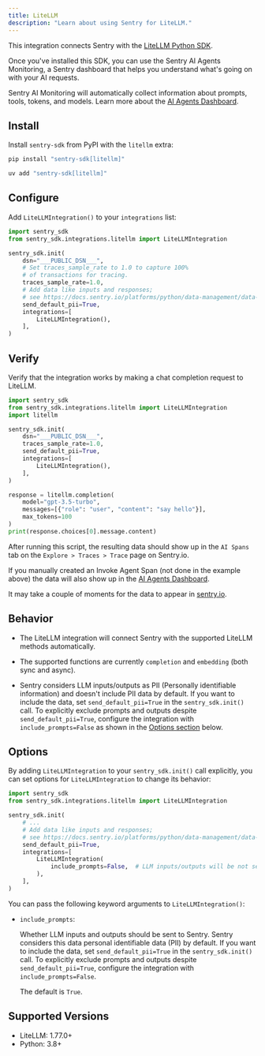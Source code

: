```yaml
---
title: LiteLLM
description: "Learn about using Sentry for LiteLLM."
---
```


This integration connects Sentry with the [LiteLLM Python SDK](https://github.com/BerriAI/litellm).

Once you've installed this SDK, you can use the Sentry AI Agents Monitoring, a Sentry dashboard that helps you understand what's going on with your AI requests.

Sentry AI Monitoring will automatically collect information about prompts, tools, tokens, and models. Learn more about the [AI Agents Dashboard](/product/insights/ai/agents).

## Install

Install `sentry-sdk` from PyPI with the `litellm` extra:

```bash {tabTitle:pip}
pip install "sentry-sdk[litellm]"
```

```bash {tabTitle:uv}
uv add "sentry-sdk[litellm]"
```

## Configure

Add `LiteLLMIntegration()` to your `integrations` list:

```python
import sentry_sdk
from sentry_sdk.integrations.litellm import LiteLLMIntegration

sentry_sdk.init(
    dsn="___PUBLIC_DSN___",
    # Set traces_sample_rate to 1.0 to capture 100%
    # of transactions for tracing.
    traces_sample_rate=1.0,
    # Add data like inputs and responses;
    # see https://docs.sentry.io/platforms/python/data-management/data-collected/ for more info
    send_default_pii=True,
    integrations=[
        LiteLLMIntegration(),
    ],
)
```

## Verify

Verify that the integration works by making a chat completion request to LiteLLM.

```python
import sentry_sdk
from sentry_sdk.integrations.litellm import LiteLLMIntegration
import litellm

sentry_sdk.init(
    dsn="___PUBLIC_DSN___",
    traces_sample_rate=1.0,
    send_default_pii=True,
    integrations=[
        LiteLLMIntegration(),
    ],
)

response = litellm.completion(
    model="gpt-3.5-turbo",
    messages=[{"role": "user", "content": "say hello"}],
    max_tokens=100
)
print(response.choices[0].message.content)
```

After running this script, the resulting data should show up in the `AI Spans` tab on the `Explore > Traces > Trace` page on Sentry.io.

If you manually created an <PlatformLink to="/tracing/instrumentation/custom-instrumentation/ai-agents-module/#invoke-agent-span">Invoke Agent Span</PlatformLink> (not done in the example above) the data will also show up in the [AI Agents Dashboard](/product/insights/ai/agents).

It may take a couple of moments for the data to appear in [sentry.io](https://sentry.io).

## Behavior

- The LiteLLM integration will connect Sentry with the supported LiteLLM methods automatically.

- The supported functions are currently `completion` and `embedding` (both sync and async).

- Sentry considers LLM inputs/outputs as PII (Personally identifiable information) and doesn't include PII data by default. If you want to include the data, set `send_default_pii=True` in the `sentry_sdk.init()` call. To explicitly exclude prompts and outputs despite `send_default_pii=True`, configure the integration with `include_prompts=False` as shown in the [Options section](#options) below.

## Options

By adding `LiteLLMIntegration` to your `sentry_sdk.init()` call explicitly, you can set options for `LiteLLMIntegration` to change its behavior:

```python
import sentry_sdk
from sentry_sdk.integrations.litellm import LiteLLMIntegration

sentry_sdk.init(
    # ...
    # Add data like inputs and responses;
    # see https://docs.sentry.io/platforms/python/data-management/data-collected/ for more info
    send_default_pii=True,
    integrations=[
        LiteLLMIntegration(
            include_prompts=False,  # LLM inputs/outputs will be not sent to Sentry, despite send_default_pii=True
        ),
    ],
)
```

You can pass the following keyword arguments to `LiteLLMIntegration()`:

- `include_prompts`:

  Whether LLM inputs and outputs should be sent to Sentry. Sentry considers this data personal identifiable data (PII) by default. If you want to include the data, set `send_default_pii=True` in the `sentry_sdk.init()` call. To explicitly exclude prompts and outputs despite `send_default_pii=True`, configure the integration with `include_prompts=False`.

  The default is `True`.

## Supported Versions

- LiteLLM: 1.77.0+
- Python: 3.8+
